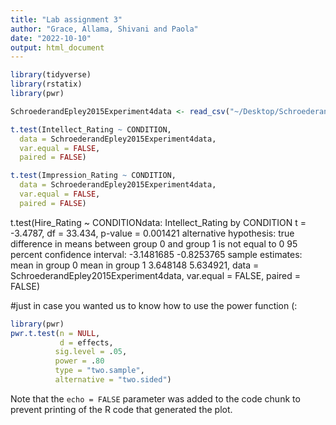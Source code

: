 ```yaml
---
title: "Lab assignment 3"
author: "Grace, Allama, Shivani and Paola"
date: "2022-10-10"
output: html_document
---
```



```r
library(tidyverse)
library(rstatix)
library(pwr)
```

```r
SchroederandEpley2015Experiment4data <- read_csv("~/Desktop/SchroederandEpley2015Experiment4data.csv")
```

```r
t.test(Intellect_Rating ~ CONDITION,
  data = SchroederandEpley2015Experiment4data,
  var.equal = FALSE,
  paired = FALSE)

```

```r
t.test(Impression_Rating ~ CONDITION,
  data = SchroederandEpley2015Experiment4data,
  var.equal = FALSE,
  paired = FALSE)

```


t.test(Hire_Rating ~ CONDITIONdata:  Intellect_Rating by CONDITION
t = -3.4787, df = 33.434, p-value = 0.001421
alternative hypothesis: true difference in means between group 0 and group 1 is not equal to 0
95 percent confidence interval:
 -3.1481685 -0.8253765
sample estimates:
mean in group 0 mean in group 1
       3.648148        5.634921,
  data = SchroederandEpley2015Experiment4data,
  var.equal = FALSE,
  paired = FALSE)


#just in case you wanted us to know how to use the power function (:
```r
library(pwr)
pwr.t.test(n = NULL,
           d = effects,
          sig.level = .05,
          power = .80
          type = "two.sample",
          alternative = "two.sided")
```
Note that the `echo = FALSE` parameter was added to the code chunk to prevent printing of the R code that generated the plot.
